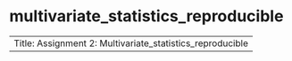 # multivariate_statistics_reproducible

---
Title: Assignment 2: Multivariate_statistics_reproducible
---

